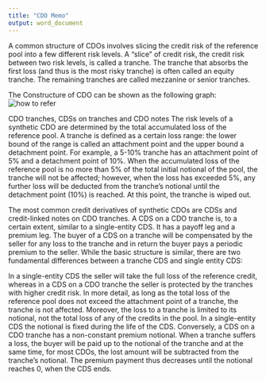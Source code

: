 ```yaml
---
title: "CDO Memo"
output: word_document
---
```

A common structure of CDOs involves slicing the credit risk of the reference pool into a few different risk levels. A "slice" of credit risk, the credit risk between two risk levels, is called a tranche. The tranche that absorbs the first loss (and thus is the most risky tranche) is often called an equity tranche. The remaining tranches are called mezzanine or senior tranches.

The Constructure of CDO can be shown as the following graph:
![how to refer](E:\R\week8\structure of cdo.png)

CDO tranches, CDSs on tranches and CDO notes
The risk levels of a synthetic CDO are determined by the total accumulated loss of the reference pool. A tranche is defined as a certain loss range: the lower bound of the range is called an attachment point and the upper bound a detachment point. For example, a 5-10% tranche has an attachment point of 5% and a detachment point of 10%. When the accumulated loss of the reference pool is no more than 5% of the total initial notional of the pool, the tranche will not be affected; however, when the loss has exceeded 5%, any further loss will be deducted from the tranche's notional until the detachment point (10%) is reached. At this point, the tranche is wiped out.

The most common credit derivatives of synthetic CDOs are CDSs and credit-linked notes on CDO tranches. A CDS on a CDO tranche is, to a certain extent, similar to a single-entity CDS. It has a payoff leg and a premium leg. The buyer of a CDS on a tranche will be compensated by the seller for any loss to the tranche and in return the buyer pays a periodic premium to the seller. While the basic structure is similar, there are two fundamental differences between a tranche CDS and single entity CDS:

In a single-entity CDS the seller will take the full loss of the reference credit, whereas in a CDS on a CDO tranche the seller is protected by the tranches with higher credit risk. In more detail, as long as the total loss of the reference pool does not exceed the attachment point of a tranche, the tranche is not affected. Moreover, the loss to a tranche is limited to its notional, not the total loss of any of the credits in the pool.
In a single-entity CDS the notional is fixed during the life of the CDS. Conversely, a CDS on a CDO tranche has a non-constant premium notional. When a tranche suffers a loss, the buyer will be paid up to the notional of the tranche and at the same time, for most CDOs, the lost amount will be subtracted from the tranche's notional. The premium payment thus decreases until the notional reaches 0, when the CDS ends.